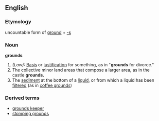 ==English==

===Etymology===
uncountable form of [[ground]] + [[-s]]

===Noun===
'''grounds'''
# ''(Law):'' [[Basis]] or [[justification]] for something, as in "'''grounds''' for divorce."
# The collective minor land areas that compose a larger area, as in the castle '''grounds.'''
# The [[sediment]] at the bottom of a [[liquid]], or from which a liquid has been [[filtered]] (as in [[coffee grounds]])

===Derived terms===
*[[grounds keeper]]
*[[stomping grounds]]